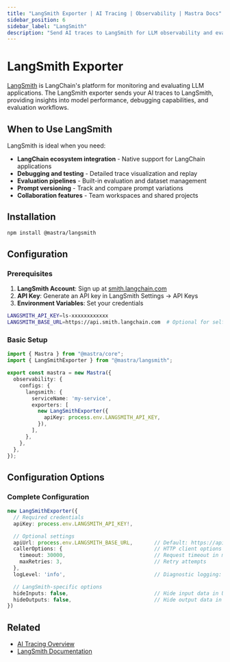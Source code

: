 ```yaml
---
title: "LangSmith Exporter | AI Tracing | Observability | Mastra Docs"
sidebar_position: 6
sidebar_label: "LangSmith"
description: "Send AI traces to LangSmith for LLM observability and evaluation"
---
```



# LangSmith Exporter

[LangSmith](https://smith.langchain.com/) is LangChain's platform for monitoring and evaluating LLM applications. The LangSmith exporter sends your AI traces to LangSmith, providing insights into model performance, debugging capabilities, and evaluation workflows.

## When to Use LangSmith

LangSmith is ideal when you need:
- **LangChain ecosystem integration** - Native support for LangChain applications
- **Debugging and testing** - Detailed trace visualization and replay
- **Evaluation pipelines** - Built-in evaluation and dataset management
- **Prompt versioning** - Track and compare prompt variations
- **Collaboration features** - Team workspaces and shared projects

## Installation

```bash npm2yarn
npm install @mastra/langsmith
```

## Configuration

### Prerequisites

1. **LangSmith Account**: Sign up at [smith.langchain.com](https://smith.langchain.com)
2. **API Key**: Generate an API key in LangSmith Settings → API Keys
3. **Environment Variables**: Set your credentials

```bash title=".env"
LANGSMITH_API_KEY=ls-xxxxxxxxxxxx
LANGSMITH_BASE_URL=https://api.smith.langchain.com  # Optional for self-hosted
```

### Basic Setup

```typescript title="src/mastra/index.ts"
import { Mastra } from "@mastra/core";
import { LangSmithExporter } from "@mastra/langsmith";

export const mastra = new Mastra({
  observability: {
    configs: {
      langsmith: {
        serviceName: 'my-service',
        exporters: [
          new LangSmithExporter({
            apiKey: process.env.LANGSMITH_API_KEY,
          }),
        ],
      },
    },
  },
});
```

## Configuration Options

### Complete Configuration

```typescript
new LangSmithExporter({
  // Required credentials
  apiKey: process.env.LANGSMITH_API_KEY!,

  // Optional settings
  apiUrl: process.env.LANGSMITH_BASE_URL,       // Default: https://api.smith.langchain.com
  callerOptions: {                              // HTTP client options
    timeout: 30000,                             // Request timeout in ms
    maxRetries: 3,                              // Retry attempts
  },
  logLevel: 'info',                             // Diagnostic logging: debug | info | warn | error

  // LangSmith-specific options
  hideInputs: false,                            // Hide input data in UI
  hideOutputs: false,                           // Hide output data in UI
})
```

## Related

- [AI Tracing Overview](/docs/observability/ai-tracing/overview)
- [LangSmith Documentation](https://docs.smith.langchain.com/)